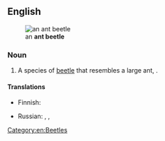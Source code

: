 ==English==
{{wikipedia|Thanasimus formicarius}}
[[File:Ant beetle.jpg|thumb|an '''ant beetle''']]

===Noun===
{{en-noun}}

# A species of [[beetle]] that resembles a large ant, {{taxlink|Thanasimus formicarius|species|noshow=1}}.

====Translations====
{{trans-top|species of beetle}}
* Finnish: {{t|fi|muurahaiskuoriainen}}
{{trans-mid}}
* Russian: {{t|ru|муравьежу́к обыкнове́нный|m}}, {{t|ru|пестря́к муравьи́ный|m}}, {{t|ru|корое́дный волк|m}}
{{trans-bottom}}

[[Category:en:Beetles]]